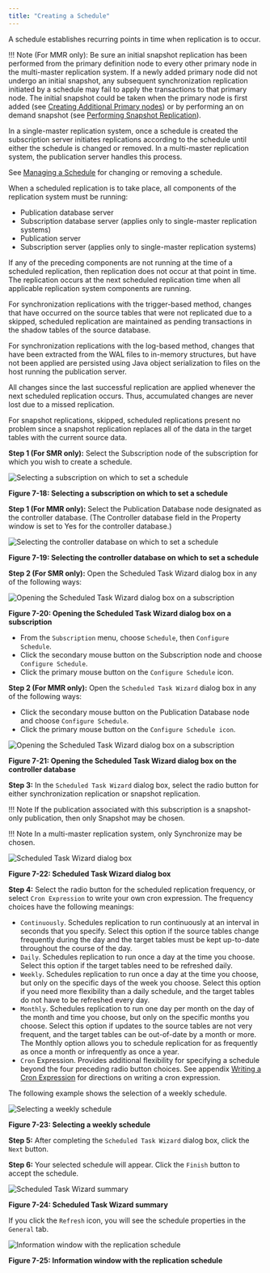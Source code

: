 ```yaml
---
title: "Creating a Schedule"
---
```


<div id="creating_schedule" class="registered_link"></div>

A schedule establishes recurring points in time when replication is to occur.

!!! Note
    (For MMR only): Be sure an initial snapshot replication has been performed from the primary definition node to every other primary node in the multi-master replication system. If a newly added primary node did not undergo an initial snapshot, any subsequent synchronization replication initiated by a schedule may fail to apply the transactions to that primary node. The initial snapshot could be taken when the primary node is first added (see [Creating Additional Primary nodes](../06_mmr_operation/03_creating_primary_nodes/#creating_primary_nodes)) or by performing an on demand snapshot (see [Performing Snapshot Replication](../06_mmr_operation/05_on_demand_replication_mmr/#perform_snapshot_replication_mmr)).

In a single-master replication system, once a schedule is created the subscription server initiates replications according to the schedule until either the schedule is changed or removed. In a multi-master replication system, the publication server handles this process.

See [Managing a Schedule](03_managing_schedule/#managing_schedule) for changing or removing a schedule.

When a scheduled replication is to take place, all components of the replication system must be running:

-   Publication database server
-   Subscription database server (applies only to single-master replication systems)
-   Publication server
-   Subscription server (applies only to single-master replication systems)

If any of the preceding components are not running at the time of a scheduled replication, then replication does not occur at that point in time. The replication occurs at the next scheduled replication time when all applicable replication system components are running.

For synchronization replications with the trigger-based method, changes that have occurred on the source tables that were not replicated due to a skipped, scheduled replication are maintained as pending transactions in the shadow tables of the source database.

For synchronization replications with the log-based method, changes that have been extracted from the WAL files to in-memory structures, but have not been applied are persisted using Java object serialization to files on the host running the publication server.

All changes since the last successful replication are applied whenever the next scheduled replication occurs. Thus, accumulated changes are never lost due to a missed replication.

For snapshot replications, skipped, scheduled replications present no problem since a snapshot replication replaces all of the data in the target tables with the current source data.

**Step 1 (For SMR only):** Select the Subscription node of the subscription for which you wish to create a schedule.

![Selecting a subscription on which to set a schedule](../images/image109.png)

**Figure 7-18: Selecting a subscription on which to set a schedule**

**Step 1 (For MMR only):** Select the Publication Database node designated as the controller database. (The Controller database field in the Property window is set to Yes for the controller database.)

![Selecting the controller database on which to set a schedule](../images/image200.png)

**Figure 7-19: Selecting the controller database on which to set a schedule**

**Step 2 (For SMR only):** Open the Scheduled Task Wizard dialog box in any of the following ways:

![Opening the Scheduled Task Wizard dialog box on a subscription](../images/image201.png)

**Figure 7-20: Opening the Scheduled Task Wizard dialog box on a subscription**

-   From the `Subscription` menu, choose `Schedule`, then `Configure Schedule`.
-   Click the secondary mouse button on the Subscription node and choose `Configure Schedule`.
-   Click the primary mouse button on the `Configure Schedule` icon.

**Step 2 (For MMR only):** Open the `Scheduled Task Wizard` dialog box in any of the following ways:

-   Click the secondary mouse button on the Publication Database node and choose `Configure Schedule`.
-   Click the primary mouse button on the `Configure Schedule icon`.

![Opening the Scheduled Task Wizard dialog box on a subscription](../images/image202.png)

**Figure 7-21: Opening the Scheduled Task Wizard dialog box on the controller database**

**Step 3:** In the `Scheduled Task Wizard` dialog box, select the radio button for either synchronization replication or snapshot replication.

!!! Note
    If the publication associated with this subscription is a snapshot-only publication, then only Snapshot may be chosen.

!!! Note
    In a multi-master replication system, only Synchronize may be chosen.

![Scheduled Task Wizard dialog box](../images/image203.png)

**Figure 7-22: Scheduled Task Wizard dialog box**

**Step 4:** Select the radio button for the scheduled replication frequency, or select `Cron Expression` to write your own cron expression. The frequency choices have the following meanings:

-   `Continuously`. Schedules replication to run continuously at an interval in seconds that you specify. Select this option if the source tables change frequently during the day and the target tables must be kept up-to-date throughout the course of the day.
-   `Daily`. Schedules replication to run once a day at the time you choose. Select this option if the target tables need to be refreshed daily.
-   `Weekly`. Schedules replication to run once a day at the time you choose, but only on the specific days of the week you choose. Select this option if you need more flexibility than a daily schedule, and the target tables do not have to be refreshed every day.
-   `Monthly`. Schedules replication to run one day per month on the day of the month and time you choose, but only on the specific months you choose. Select this option if updates to the source tables are not very frequent, and the target tables can be out-of-date by a month or more. The Monthly option allows you to schedule replication for as frequently as once a month or infrequently as once a year.
-   `Cron` Expression. Provides additional flexibility for specifying a schedule beyond the four preceding radio button choices. See appendix [Writing a Cron Expression](../10_appendix/04_miscellaneous_xdb_processing_topics/03_writing_cron_exp/#writing_cron_exp) for directions on writing a cron expression.

The following example shows the selection of a weekly schedule.

![Selecting a weekly schedule](../images/image204.png)

**Figure 7-23: Selecting a weekly schedule**

**Step 5:** After completing the `Scheduled Task Wizard` dialog box, click the `Next` button.

**Step 6:** Your selected schedule will appear. Click the `Finish` button to accept the schedule.

![Scheduled Task Wizard summary](../images/image205.png)

**Figure 7-24: Scheduled Task Wizard summary**

If you click the `Refresh` icon, you will see the schedule properties in the `General` tab.

![Information window with the replication schedule](../images/image206.png)

**Figure 7-25: Information window with the replication schedule**

